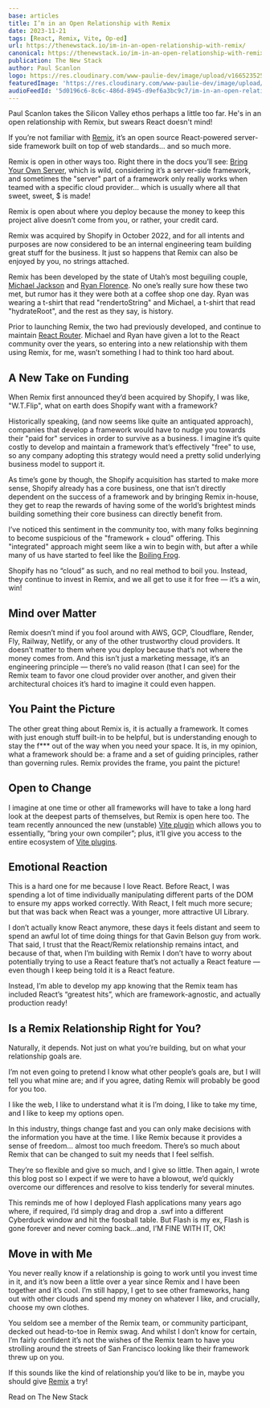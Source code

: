 ```yaml
---
base: articles
title: I’m in an Open Relationship with Remix
date: 2023-11-21
tags: [React, Remix, Vite, Op-ed]
url: https://thenewstack.io/im-in-an-open-relationship-with-remix/
canonical: https://thenewstack.io/im-in-an-open-relationship-with-remix/
publication: The New Stack
author: Paul Scanlon
logo: https://res.cloudinary.com/www-paulie-dev/image/upload/v1665235257/paulie.dev/Logos/tns-logo_miu6qk.png
featuredImage: 'https://res.cloudinary.com/www-paulie-dev/image/upload/v1706905297/paulie.dev/2023/11/open-relationship-with-remix_q9xhdv.jpg'
audioFeedId: '5d0196c6-8c6c-486d-8945-d9ef6a3bc9c7/im-in-an-open-relationship-with-remix'
---
```


Paul Scanlon takes the Silicon Valley ethos perhaps a little too far. He's in an open relationship with Remix, but swears React doesn't mind!

If you’re not familiar with [Remix](https://remix.run/), it’s an open source React-powered server-side framework built on top of web standards... and so much more.

Remix is open in other ways too. Right there in the docs you’ll see: [Bring Your Own Server](https://remix.run/docs/en/main/start/quickstart#bring-your-own-server), which is wild, considering it’s a server-side framework, and sometimes the "server" part of a framework only really works when teamed with a specific cloud provider… which is usually where all that sweet, sweet, $ is made!

Remix is open about where you deploy because the money to keep this project alive doesn’t come from you, or rather, your credit card.

Remix was acquired by Shopify in October 2022, and for all intents and purposes are now considered to be an internal engineering team building great stuff for the business. It just so happens that Remix can also be enjoyed by you, no strings attached.

Remix has been developed by the state of Utah’s most beguiling couple, [Michael Jackson](https://twitter.com/mjackson) and [Ryan Florence](https://twitter.com/ryanflorence). No one’s really sure how these two met, but rumor has it they were both at a coffee shop one day. Ryan was wearing a t-shirt that read "rendertoString" and Michael, a t-shirt that read "hydrateRoot", and the rest as they say, is history.

Prior to launching Remix, the two had previously developed, and continue to maintain [React Router](https://reactrouter.com/en/main/start/overview). Michael and Ryan have given a lot to the React community over the years, so entering into a new relationship with them using Remix, for me, wasn’t something I had to think too hard about.

## A New Take on Funding

When Remix first announced they’d been acquired by Shopify, I was like, "W.T.Flip", what on earth does Shopify want with a framework?

Historically speaking, (and now seems like quite an antiquated approach), companies that develop a framework would have to nudge you towards their "paid for" services in order to survive as a business. I imagine it’s quite costly to develop and maintain a framework that’s effectively "free" to use, so any company adopting this strategy would need a pretty solid underlying business model to support it.

As time’s gone by though, the Shopify acquisition has started to make more sense, Shopify already has a core business, one that isn’t directly dependent on the success of a framework and by bringing Remix in-house, they get to reap the rewards of having some of the world’s brightest minds building something their core business can directly benefit from.

I’ve noticed this sentiment in the community too, with many folks beginning to become suspicious of the "framework + cloud" offering. This "integrated" approach might seem like a win to begin with, but after a while many of us have started to feel like the [Boiling Frog](https://en.wikipedia.org/wiki/Boiling_frog).

Shopify has no “cloud” as such, and no real method to boil you. Instead, they continue to invest in Remix, and we all get to use it for free — it’s a win, win!

## Mind over Matter

Remix doesn’t mind if you fool around with AWS, GCP, Cloudflare, Render, Fly, Railway, Netlify, or any of the other trustworthy cloud providers. It doesn’t matter to them where you deploy because that’s not where the money comes from. And this isn’t just a marketing message, it’s an engineering principle — there’s no valid reason (that I can see) for the Remix team to favor one cloud provider over another, and given their architectural choices it’s hard to imagine it could even happen.

## You Paint the Picture

The other great thing about Remix is, it is actually a framework. It comes with just enough stuff built-in to be helpful, but is understanding enough to stay the f\*\*\* out of the way when you need your space. It is, in my opinion, what a framework should be: a frame and a set of guiding principles, rather than governing rules. Remix provides the frame, you paint the picture!

## Open to Change

I imagine at one time or other all frameworks will have to take a long hard look at the deepest parts of themselves, but Remix is open here too. The team recently announced the new (unstable) [Vite plugin](https://remix.run/blog/remix-heart-vite) which allows you to essentially, “bring your own compiler”; plus, it’ll give you access to the entire ecosystem of [Vite plugins](https://vitejs.dev/plugins/).

## Emotional Reaction

This is a hard one for me because I love React. Before React, I was spending a lot of time individually manipulating different parts of the DOM to ensure my apps worked correctly. With React, I felt much more secure; but that was back when React was a younger, more attractive UI Library.

I don’t actually know React anymore, these days it feels distant and seem to spend an awful lot of time doing things for that Gavin Belson guy from work. That said, I trust that the React/Remix relationship remains intact, and because of that, when I’m building with Remix I don’t have to worry about potentially trying to use a React feature that’s not actually a React feature — even though I keep being told it is a React feature.

Instead, I’m able to develop my app knowing that the Remix team has included React’s “greatest hits”, which are framework-agnostic, and actually production ready!

## Is a Remix Relationship Right for You?

Naturally, it depends. Not just on what you’re building, but on what your relationship goals are.

I’m not even going to pretend I know what other people’s goals are, but I will tell you what mine are; and if you agree, dating Remix will probably be good for you too.

I like the web, I like to understand what it is I’m doing, I like to take my time, and I like to keep my options open.

In this industry, things change fast and you can only make decisions with the information you have at the time. I like Remix because it provides a sense of freedom… almost too much freedom. There’s so much about Remix that can be changed to suit my needs that I feel selfish.

They’re so flexible and give so much, and I give so little. Then again, I wrote this blog post so I expect if we were to have a blowout, we’d quickly overcome our differences and resolve to kiss tenderly for several minutes.

This reminds me of how I deployed Flash applications many years ago where, if required, I’d simply drag and drop a .swf into a different Cyberduck window and hit the foosball table. But Flash is my ex, Flash is gone forever and never coming back…and, I’M FINE WITH IT, OK!

## Move in with Me

You never really know if a relationship is going to work until you invest time in it, and it’s now been a little over a year since Remix and I have been together and it’s cool. I’m still happy, I get to see other frameworks, hang out with other clouds and spend my money on whatever I like, and crucially, choose my own clothes.

You seldom see a member of the Remix team, or community participant, decked out head-to-toe in Remix swag. And whilst I don’t know for certain, I’m fairly confident it’s not the wishes of the Remix team to have you strolling around the streets of San Francisco looking like their framework threw up on you.

If this sounds like the kind of relationship you’d like to be in, maybe you should give [Remix](https://remix.run/) a try!

<CtaExternal href='https://thenewstack.io/im-in-an-open-relationship-with-remix/'>Read on The New Stack</CtaExternal>
